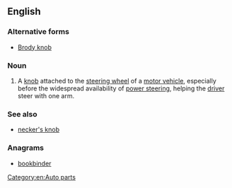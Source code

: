 ==English==
{{wikipedia}}

===Alternative forms===
* [[Brody knob]]

===Noun===
{{en-noun}}

# {{context|dated|lang=en}} A [[knob]] attached to the [[steering wheel]] of a [[motor vehicle]], especially before the widespread availability of [[power steering]], helping the [[driver]] steer with one arm.

===See also===
* [[necker's knob]]

===Anagrams===
* [[bookbinder#English|bookbinder]]

[[Category:en:Auto parts]]